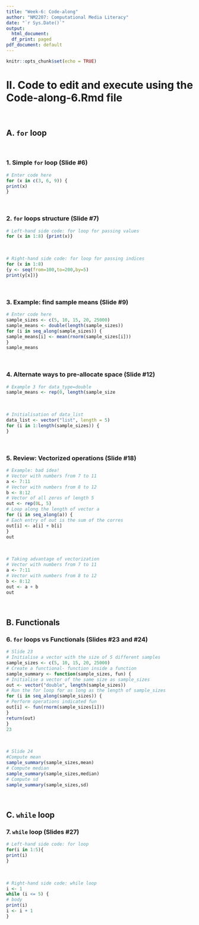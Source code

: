 ```yaml
---
title: "Week-6: Code-along"
author: "NM2207: Computational Media Literacy"
date: "`r Sys.Date()`"
output:
  html_document:
  df_print: paged
pdf_document: default
---
```


```r
knitr::opts_chunk$set(echo = TRUE)
```

# II. Code to edit and execute using the Code-along-6.Rmd file 
<br>

## A. `for` loop
<br>

### 1. Simple `for` loop (Slide #6)

```r
# Enter code here
for (x in c(3, 6, 9)) {
print(x)
}
```
<br>

### 2. `for` loops structure (Slide #7)

```r
# Left-hand side code: for loop for passing values
for (x in 1:8) {print(x)}
```
<br>
```r
# Right-hand side code: for loop for passing indices
for (x in 1:8)
{y <- seq(from=100,to=200,by=5)
print(y[x])}
```
<br>

### 3. Example: find sample means (Slide #9)

```r
# Enter code here
sample_sizes <- c(5, 10, 15, 20, 25000)
sample_means <- double(length(sample_sizes))
for (i in seq_along(sample_sizes)) {
sample_means[i] <- mean(rnorm(sample_sizes[i]))
}
sample_means
```
<br>

### 4. Alternate ways to pre-allocate space (Slide #12)

```r
# Example 3 for data_type=double
sample_means <- rep(0, length(sample_size
```
<br>

```r
# Initialisation of data_list
data_list <- vector("list", length = 5)
for (i in 1:length(sample_sizes)) {
}
```
<br>

### 5. Review: Vectorized operations (Slide #18)

```r
# Example: bad idea!
# Vector with numbers from 7 to 11
a <- 7:11
# Vector with numbers from 8 to 12
b <- 8:12
# Vector of all zeros of length 5
out <- rep(0L, 5)
# Loop along the length of vector a
for (i in seq_along(a)) {
# Each entry of out is the sum of the corres
out[i] <- a[i] + b[i]
}
out
```
<br>

```r
# Taking advantage of vectorization
# Vector with numbers from 7 to 11
a <- 7:11
# Vector with numbers from 8 to 12
b <- 8:12
out <- a + b
out
```
<br>

## B. Functionals

### 6. `for` loops vs Functionals (Slides #23 and #24)

```r
# Slide 23
# Initialise a vector with the size of 5 different samples
sample_sizes <- c(5, 10, 15, 20, 25000)
# Create a functional- function inside a function
sample_summary <- function(sample_sizes, fun) {
# Initialise a vector of the same size as sample_sizes
out <- vector("double", length(sample_sizes))
# Run the for loop for as long as the length of sample_sizes
for (i in seq_along(sample_sizes)) {
# Perform operations indicated fun
out[i] <- fun(rnorm(sample_sizes[i]))
}
return(out)
}
23

```
<br>

```r
# Slide 24
#Compute mean
sample_summary(sample_sizes,mean)
# Compute median
sample_summary(sample_sizes,median)
# Compute sd
sample_summary(sample_sizes,sd)
```
<br>

## C. `while` loop

### 7. `while` loop (Slides #27)

```r
# Left-hand side code: for loop
for(i in 1:5){
print(i)
}
```
<br>

```r
# Right-hand side code: while loop
i <- 1
while (i <= 5) {
# body
print(i)
i <- i + 1
}
```
<br>


